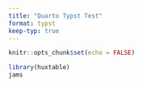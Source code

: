 ```yaml
---
title: "Quarto Typst Test"
format: typst
keep-typ: true
---
```


```r
knitr::opts_chunk$set(echo = FALSE)
```

```r
library(huxtable)
jams
```
